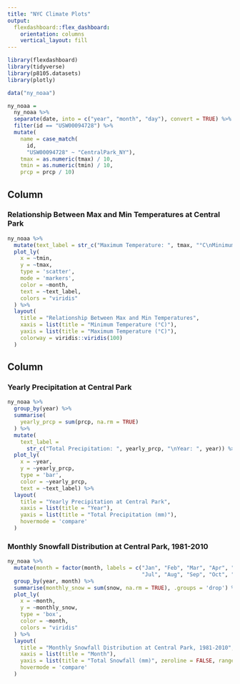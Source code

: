 ```yaml
---
title: "NYC Climate Plots"
output: 
  flexdashboard::flex_dashboard:
    orientation: columns
    vertical_layout: fill
---
```


```r
library(flexdashboard)
library(tidyverse)
library(p8105.datasets)
library(plotly)
```


```r
data("ny_noaa")

ny_noaa = 
  ny_noaa %>% 
  separate(date, into = c("year", "month", "day"), convert = TRUE) %>% 
  filter(id == "USW00094728") %>% 
  mutate(
    name = case_match(
      id, 
      "USW00094728" ~ "CentralPark_NY"),
    tmax = as.numeric(tmax) / 10,
    tmin = as.numeric(tmin) / 10,
    prcp = prcp / 10)
```


Column {data-width=600}
-----------------------------------------------------------------------
### Relationship Between Max and Min Temperatures at Central Park

```r
ny_noaa %>%
  mutate(text_label = str_c("Maximum Temperature: ", tmax, "°C\nMinimum Temperature: ", tmin, "°C")) %>%
  plot_ly(
    x = ~tmin, 
    y = ~tmax, 
    type = 'scatter', 
    mode = 'markers', 
    color = ~month,  
    text = ~text_label, 
    colors = "viridis"  
  ) %>%
  layout(
    title = "Relationship Between Max and Min Temperatures",
    xaxis = list(title = "Minimum Temperature (°C)"),
    yaxis = list(title = "Maximum Temperature (°C)"),
    colorway = viridis::viridis(100)  
  )
```

Column {data-width=400}
-----------------------------------------------------------------------

### Yearly Precipitation at Central Park

```r
ny_noaa %>%
  group_by(year) %>%
  summarise(
    yearly_prcp = sum(prcp, na.rm = TRUE)
  ) %>%
  mutate(
    text_label = 
      str_c("Total Precipitation: ", yearly_prcp, "\nYear: ", year)) %>% 
  plot_ly(
    x = ~year, 
    y = ~yearly_prcp, 
    type = 'bar',
    color = ~yearly_prcp, 
    text = ~text_label) %>% 
  layout(
    title = "Yearly Precipitation at Central Park",
    xaxis = list(title = "Year"),
    yaxis = list(title = "Total Precipitation (mm)"),
    hovermode = 'compare'
  )
```

### Monthly Snowfall Distribution at Central Park, 1981-2010
```r
ny_noaa %>%
  mutate(month = factor(month, labels = c("Jan", "Feb", "Mar", "Apr", "May", "Jun",
                                          "Jul", "Aug", "Sep", "Oct", "Nov", "Dec"))) %>%
  group_by(year, month) %>%
  summarise(monthly_snow = sum(snow, na.rm = TRUE), .groups = 'drop') %>%
  plot_ly(
    x = ~month, 
    y = ~monthly_snow, 
    type = 'box',
    color = ~month,
    colors = "viridis"
  ) %>%
  layout(
    title = "Monthly Snowfall Distribution at Central Park, 1981-2010",
    xaxis = list(title = "Month"),
    yaxis = list(title = "Total Snowfall (mm)", zeroline = FALSE, rangemode = "tozero"),
    hovermode = 'compare'
  )

```
